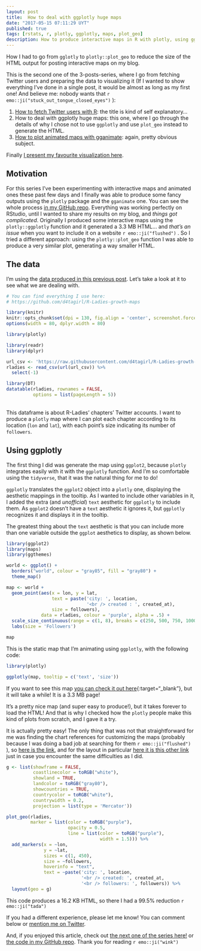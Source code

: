 ```yaml
---
layout: post
title:  How to deal with ggplotly huge maps
date: "2017-05-15 07:11:29 UYT"
published: true
tags: [rstats, r, plotly, ggplotly, maps, plot_geo]
description: How to produce interactive maps in R with plotly, using ggplotly and plot_geo. While ggplotly is easier to use, it produces huge HTML content. Using plot_geo instead is incredibly more efficient.
---
```

How I had to go from `gglotly` to `plotly::plot_geo` to reduce the size of the HTML output for posting interactive maps on my blog.

<!--more-->

This is the second one of the 3-posts-series, where I go from fetching Twitter users and preparing the data to visualizing it (If I wanted to show everything I've done in a single post, it would be almost as long as my first one! And believe me: nobody wants that `r emo::ji("stuck_out_tongue_closed_eyes")` ):

1. [How to fetch Twitter users with R]({% post_url 2017-04-20-how-to-fetch-twitter-users-with-r %}): the title is kind of self explanatory...
2. How to deal with ggplotly huge maps: this one, where I go through the details of why I chose not to use `ggplotly` and use `plot_geo` instead to generate the HTML.
3. [How to plot animated maps with gganimate]({% post_url 2017-04-24-how-to-plot-animated-maps-with-gganimate %}): again, pretty obvious subject.
 
Finally [I present my favourite visualization here]({% post_url 2017-05-10-visualizing-r-ladies-growth %}).

## Motivation

For this series I've been experimenting with interactive maps and animated ones these past few days and I finally was able to produce some fancy outputs using the `plotly` package and the `gganimate` one. You can see the whole process [in my GitHub repo](https://github.com/d4tagirl/R-Ladies-growth-maps). Everything was working perfectly on RStudio, until I wanted to share my results on my blog, and _things got complicated_. Originally I produced some interactive maps using the `plotly::ggplotly` function and it generated a 3.3 MB HTML... and *that's an issue* when you want to include it on a website `r emo::ji("flushed")` . So I tried a different approach: using the `plotly::plot_geo` function I was able to produce a very similar plot, generating a way smaller HTML.

## The data

I'm using the [data produced in this previous post]({% post_url 2017-04-20-how-to-fetch-twitter-users-with-r %}). Let's take a look at it to see what we are dealing with.

```r
# You can find everything I use here:
# https://github.com/d4tagirl/R-Ladies-growth-maps

library(knitr)
knitr::opts_chunk$set(dpi = 130, fig.align = 'center', screenshot.force = FALSE, fig.height = 4, fig.cap = "")
options(width = 80, dplyr.width = 80)

library(plotly)
```

```r
library(readr)
library(dplyr)

url_csv <- 'https://raw.githubusercontent.com/d4tagirl/R-Ladies-growth-maps/master/rladies.csv'
rladies <- read_csv(url(url_csv)) %>% 
  select(-1)

library(DT)
datatable(rladies, rownames = FALSE,
          options = list(pageLength = 5))
```

<br />
This dataframe is about R-Ladies' chapters' Twitter accounts. I want to produce a `plotly` map where I can plot each chapter according to its location (`lon` and `lat`), with each point's size indicating its number of `followers`. 

## Using ggplotly

The first thing I did was generate the map using `ggplot2`, because `plotly` integrates easily with it with the `ggplotly` function. And I'm so comfortable using the `tidyverse`, that it was the natural thing for me to do! 

`ggplotly` translates the `ggplot2` object into a `plotly` one, displaying the aesthetic mappings in the tooltip. As I wanted to include other variables in it, I added the extra (and _unofficial_) `text` aesthetic for `ggplotly` to include them. As `ggplot2` doesn't have a `text` aesthetic it ignores it, but `ggplotly` recognizes it and displays it in the tooltip.

The greatest thing about the `text` aesthetic is that you can include more than one variable outside the `ggplot` aesthetics to display, as shown below.

```r
library(ggplot2)
library(maps)
library(ggthemes)

world <- ggplot() +
  borders("world", colour = "gray85", fill = "gray80") +
  theme_map()

map <- world +
  geom_point(aes(x = lon, y = lat,
                 text = paste('city: ', location,
                              '<br /> created : ', created_at),
                 size = followers),
             data = rladies, colour = 'purple', alpha = .5) +
  scale_size_continuous(range = c(1, 8), breaks = c(250, 500, 750, 1000)) +
  labs(size = 'Followers')
```

```r
map
```

This is the static map that I'm animating using `ggplotly`, with the following code:

```r
library(plotly)

ggplotly(map, tooltip = c('text', 'size'))
```

If you want to see this map [you can check it out here]({% post_url 2017-04-24-huge-ggplotly-map %}){:target="_blank"}, but it will take a while! It is a 3.3 MB page!

It's a pretty nice map (and super easy to produce!), but it takes forever to load the HTML! And that is why I checked how the `plotly` people make this kind of plots from scratch, and I gave it a try.

It is actually pretty easy! The only thing that was not that straightforward for me was finding the chart references for customizing the maps (probably because I was doing a bad job at searching for them `r emo::ji("flushed")` ), so [here is the link](https://plot.ly/r/reference/), and for the layout in particular [here it is this other link](https://plot.ly/r/reference/#layout-geo/) just in case you encounter the same difficulties as I did.

```r
g <- list(showframe = FALSE,
          coastlinecolor = toRGB("white"),
          showland = TRUE,
          landcolor = toRGB("gray80"),
          showcountries = TRUE,
          countrycolor = toRGB("white"),
          countrywidth = 0.2,
          projection = list(type = 'Mercator'))

plot_geo(rladies,
         marker = list(color = toRGB("purple"),
                       opacity = 0.5,
                       line = list(color = toRGB("purple"),
                                   width = 1.5))) %>%
  add_markers(x = ~lon,
              y = ~lat,
              sizes = c(1, 450),
              size = ~followers,
              hoverinfo = "text",
              text = ~paste('city: ', location,
                            '<br /> created: ', created_at,
                            '<br /> followers: ', followers)) %>%
  layout(geo = g)
```

This code produces a 16.2 KB HTML, so there I had a 99.5% reduction `r emo::ji("tada") `

If you had a different experience, please let me know! You can comment below or [mention me on Twitter](https://twitter.com/intent/tweet?user_id=114258616). 

And, if you enjoyed this article, check out [the next one of the series here!]({% post_url 2017-04-24-how-to-plot-animated-maps-with-gganimate %}) or [the code in my GitHub repo](https://github.com/d4tagirl/R-Ladies-growth-maps). Thank you for reading `r emo::ji("wink")`
